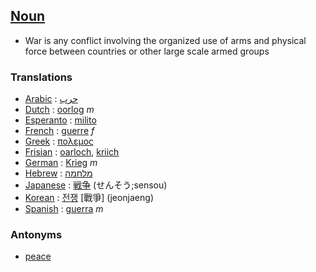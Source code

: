 ==[[Noun]]==

*War is any conflict involving the organized use of arms and physical force between countries or other large scale armed groups

===Translations===

*[[Arabic]] : [[حرب]]
*[[Dutch]] : [[oorlog]] ''m''
*[[Esperanto]] : [[milito]]
*[[French]] : [[guerre]] ''f''
*[[Greek]] : [[πολεμος]]
*[[Frisian]] : [[oarloch]], [[kriich]]
*[[German]] : [[Krieg]] ''m''
*[[Hebrew]] : [[מלחמה]]
*[[Japanese]] : [[戦争]] (せんそう;sensou)
*[[Korean]] : [[전쟁]] [戰爭] (jeonjaeng)
*[[Spanish]] : [[guerra]] ''m''

===Antonyms===

*[[peace]]
